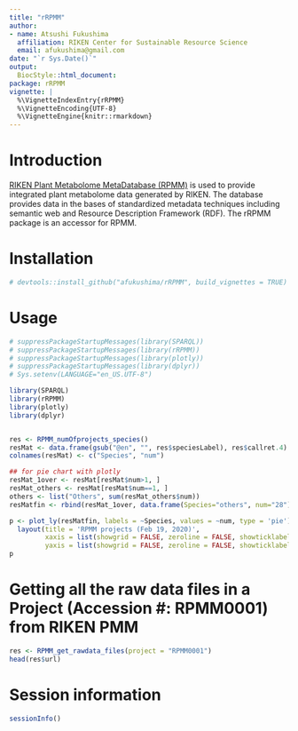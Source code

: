```yaml
---
title: "rRPMM"
author:
- name: Atsushi Fukushima
  affiliation: RIKEN Center for Sustainable Resource Science
  email: afukushima@gmail.com
date: "`r Sys.Date()`"
output:
  BiocStyle::html_document:
package: rRPMM
vignette: |
  %\VignetteIndexEntry{rRPMM}
  %\VignetteEncoding{UTF-8}
  %\VignetteEngine{knitr::rmarkdown}
---
```


# Introduction
[RIKEN Plant Metabolome MetaDatabase (RPMM)](http://metabobank.riken.jp/) is used to provide integrated plant metabolome data generated by RIKEN. The database provides data in the bases of standardized metadata techniques including semantic web and Resource Description Framework (RDF). The rRPMM package is an accessor for RPMM.

# Installation

```R
# devtools::install_github("afukushima/rRPMM", build_vignettes = TRUE)
```

# Usage

```r
# suppressPackageStartupMessages(library(SPARQL))
# suppressPackageStartupMessages(library(rRPMM))
# suppressPackageStartupMessages(library(plotly))
# suppressPackageStartupMessages(library(dplyr))
# Sys.setenv(LANGUAGE="en_US.UTF-8") 

library(SPARQL)
library(rRPMM)
library(plotly)
library(dplyr)


res <- RPMM_numOfprojects_species()
resMat <- data.frame(gsub("@en", "", res$speciesLabel), res$callret.4)
colnames(resMat) <- c("Species", "num")

## for pie chart with plotly
resMat_1over <- resMat[resMat$num>1, ]
resMat_others <- resMat[resMat$num==1, ]
others <- list("Others", sum(resMat_others$num))
resMatfin <- rbind(resMat_1over, data.frame(Species="others", num="28"))

p <- plot_ly(resMatfin, labels = ~Species, values = ~num, type = 'pie') %>%
  layout(title = 'RPMM projects (Feb 19, 2020)',
         xaxis = list(showgrid = FALSE, zeroline = FALSE, showticklabels = FALSE),
         yaxis = list(showgrid = FALSE, zeroline = FALSE, showticklabels = FALSE))
p

```

# Getting all the raw data files in a Project (Accession #: RPMM0001) from RIKEN PMM

```r
res <- RPMM_get_rawdata_files(project = "RPMM0001")
head(res$url)
```

# Session information {.unnumbered}

```r
sessionInfo()
```
